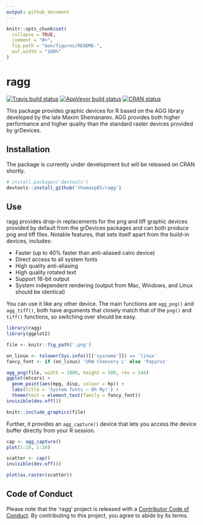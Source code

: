 ```yaml
---
output: github_document
---
```


<!-- README.md is generated from README.Rmd. Please edit that file -->

```r
knitr::opts_chunk$set(
  collapse = TRUE,
  comment = "#>",
  fig.path = "man/figures/README-",
  out.width = "100%"
)
```
# ragg

<!-- badges: start -->
[![Travis build status](https://travis-ci.org/r-lib/ragg.svg?branch=master)](https://travis-ci.org/r-lib/ragg)
[![AppVeyor build status](https://ci.appveyor.com/api/projects/status/github/r-lib/ragg?branch=master&svg=true)](https://ci.appveyor.com/project/r-lib/ragg)
[![CRAN status](https://www.r-pkg.org/badges/version/ragg)](https://cran.r-project.org/package=ragg)
<!-- badges: end -->

This package provides graphic devices for R based on the AGG library developed
by the late Maxim Shemanarev. AGG provides both higher performance and higher
quality than the standard raster devices provided by grDevices.

## Installation
The package is currently under development but will be released on CRAN shortly.

```r
# install.packages('devtools')
devtools::install_github('thomasp85/ragg')
```

## Use
ragg provides drop-in replacements for the png and tiff graphic devices
provided by default from the grDevices packages and can both produce png and 
tiff files. Notable features, that sets itself apart from the build-in
devices, includes:

- Faster (up to 40% faster than anti-aliased cairo device)
- Direct access to all system fonts
- High quality anti-aliasing
- High quality rotated text
- Support 16-bit output
- System independent rendering (output from Mac, Windows, and Linux should be
  identical)

You can use it like any other device. The main functions are `agg_png()` and
`agg_tiff()`, both have arguments that closely match that of the `png()` and 
`tiff()` functions, so switching over should be easy.

```r
library(ragg)
library(ggplot2)

file <- knitr::fig_path('.png')

on_linux <- tolower(Sys.info()[['sysname']]) == 'linux'
fancy_font <- if (on_linux) 'URW Chancery L' else 'Papyrus'

agg_png(file, width = 1000, height = 500, res = 144)
ggplot(mtcars) + 
  geom_point(aes(mpg, disp, colour = hp)) + 
  labs(title = 'System fonts — Oh My!') + 
  theme(text = element_text(family = fancy_font))
invisible(dev.off())

knitr::include_graphics(file)
```

Further, it provides an `agg_capture()` device that lets you access the device
buffer directly from your R session.

```r
cap <- agg_capture()
plot(1:10, 1:10)

scatter <- cap()
invisible(dev.off())

plot(as.raster(scatter))
```

## Code of Conduct
Please note that the 'ragg' project is released with a
[Contributor Code of Conduct](https://ragg.r-lib.org/CODE_OF_CONDUCT.html).
By contributing to this project, you agree to abide by its terms.
